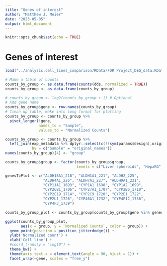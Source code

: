 ```yaml
---
title: "Genes of interest"
author: "Matthew J. Meier"
date: "2023-05-05"
output: html_document
---
```


```r
knitr::opts_chunk$set(echo = TRUE)
```

# Genes of interest

```r
load("../analysis.cell_lines_comparison/RData/FDR Project_DEG_data.RData")


```

```r
# Make a table of counts
counts_by_group <- as.data.frame(counts(dds, normalized = TRUE))
counts_by_group <- as.data.frame(counts_by_group)

# counts_by_group <- log2(counts_by_group + 1) # Optional
# Add gene name
counts_by_group$gene <- row.names(counts_by_group)
# Clean up table, make into long format for plotting
counts_by_group <- counts_by_group %>%
  pivot_longer(!gene,
               names_to = "Sample",
               values_to = "Normalized Counts")

counts_by_group <- counts_by_group %>%
  left_join(exp_metadata %>% dplyr::select(c(!!sym(params$design),original_names)),
            by = c("Sample" = "original_names"))
names(counts_by_group)[4] <- "group"

counts_by_group$group <- factor(counts_by_group$group,
                                levels = c("Liver spheroids", "HepaRG", "MCF-7", "TK6"))

genesToPlot <- c("ALDH18A1_218", "ALDH1A1_221", "ALDH2_225",
                 "ALDH4A1_226", "ALDH7A1_227", "ALDH9A1_231",
                 "CYP11A1_1693", "CYP1A1_1698", "CYP1A2_1699",
                 "CYP26B1_1706", "CYP27A1_1707", "CYP2B6_1710",
                 "CYP2C19_1714", "CYP2C9_1720", "CYP2E1_1722",
                 "CYP2U1_1726", "CYP46A1_1732", "CYP4F12_1736",
                 "CYP4F3_1739")

counts_by_group_plot <- counts_by_group[counts_by_group$gene %in% genesToPlot,]

ggplot(counts_by_group_plot,
       aes(x = group, y = `Normalized Counts`, color = group)) +
  geom_point(position = position_jitterdodge()) +
  ylab('Normalized count') +
  xlab('Cell line') +
  #coord_trans(y = "log10") +
  theme_bw() +
  theme(axis.text.x = element_text(angle = 90, hjust = 1)) +    
  facet_wrap(~gene, scales = "free_y")




```
